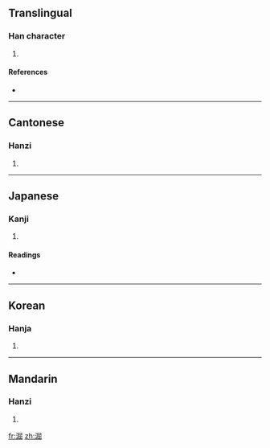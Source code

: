 ==Translingual==

===Han character===
{{Han char|rn=85|rad=水|as=08|sn=11|four=3717<sub>7</sub>|canj=水尸山山 (ESUU)}}

# {{defn|Han|sort=水08}}

====References====
* {{Han ref|kx=0629.100|dkj=17622|dj=1031.060|hdz=31664.080|uh=6DC8|ud=28104|bh=D5EC|bd=54764}}

----

==Cantonese==

===Hanzi===
{{yue-hanzi|jyut=|y=gwat1}}

# {{defn|Cantonese}}

----

==Japanese==

===Kanji===
{{ja-kanji|grade=|rs=水08}}

# {{defn|Japanese}}

====Readings====
* {{ja-readings|on=[[こつ]] (kotsu), [[こち]] (kochi)|kun=[[にごす]] (nigosu)}}

----

==Korean==

===Hanja===
{{ko-hanja|hangeul=굴|eumhun=|rv=gul|mr=kul|y=kwul}}

# {{defn|Korean}}

----

==Mandarin==

===Hanzi===
{{cmn-hanzi|pin=[[gǔ]] ([[gu3]])|wg=ku<sup>3</sup>}}

# {{defn|Mandarin}}

[[fr:淈]]
[[zh:淈]]